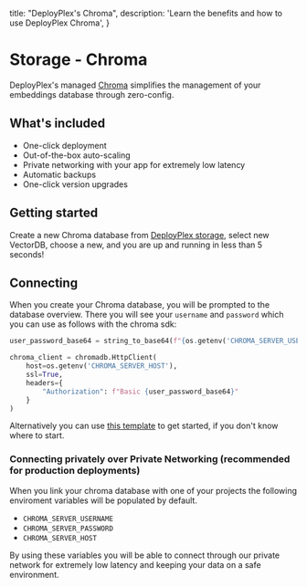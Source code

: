   title: "DeployPlex's Chroma",
  description:
    'Learn the benefits and how to use DeployPlex Chroma',
}

# Storage - Chroma
DeployPlex's managed [Chroma](https://www.trychroma.com/) simplifies the management of your embeddings database through zero-config.

## What's included
- One-click deployment
- Out-of-the-box auto-scaling
- Private networking with your app for extremely low latency
- Automatic backups
- One-click version upgrades


## Getting started
Create a new Chroma database from [DeployPlex storage](https://deployplex.com/storage), select new VectorDB,
choose a new, and you are up and running in less than 5 seconds!

## Connecting

When you create your Chroma database, you will be prompted to the database overview.
There you will see your `username` and `password` which you can use as follows with the chroma sdk:
```python
user_password_base64 = string_to_base64(f"{os.getenv('CHROMA_SERVER_USERNAME')}:{os.getenv('CHROMA_SERVER_PASSWORD')}")

chroma_client = chromadb.HttpClient(
    host=os.getenv('CHROMA_SERVER_HOST'),
    ssl=True,
    headers={
        "Authorization": f"Basic {user_password_base64}"
    }
)
```
Alternatively you can use [this template](https://github.com/deployplex/deployplex/tree/main/examples/ai-native-api) to get started, if you don't know where to start.

### Connecting privately over Private Networking (recommended for production deployments)

When you link your chroma database with one of your projects the following enviroment variables will be populated
by default.
- `CHROMA_SERVER_USERNAME`
- `CHROMA_SERVER_PASSWORD`
- `CHROMA_SERVER_HOST`

By using these variables you will be able to connect through our private network for extremely low latency and keeping
your data on a safe environment.

